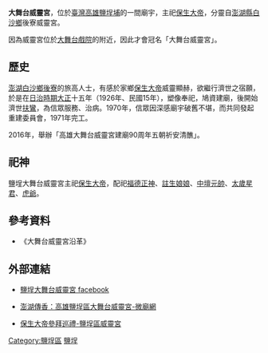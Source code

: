 {{東亞廟宇
| name =大舞台威靈宮
| img =File:鹽埕大舞台威靈宮.jpg
| img_capt = 
| image_width =250px
| location = {{ROC-TW}}[[高雄市|高雄市]][[鹽埕區|鹽埕區]]大仁路220號
| god = [[保生大帝|保生大帝]]
| type = 
| struct = 
| open_year = [[台灣日治時期|日治]][[大正|大正]]15年（[[西元|西元]][[1926年|1926年]]）
| cere_date =農曆三月十五日（保生大帝聖誕）
|}}

'''大舞台威靈宮'''，位於[[臺灣|臺灣]][[高雄|高雄]][[鹽埕埔|鹽埕埔]]的一間廟宇，主祀[[保生大帝|保生大帝]]，分靈自[[澎湖縣|澎湖縣]][[白沙鄉_(台灣)|白沙鄉]]後寮威靈宮。

因為威靈宮位於[[大舞台戲院|大舞台戲院]]的附近，因此才會冠名「大舞台威靈宮」。

==歷史==
[[澎湖|澎湖]][[白沙鄉_(台灣)|白沙鄉]][[後寮|後寮]]的旅高人士，有感於家鄉[[保生大帝|保生大帝]]威靈顯赫，欲繼行濟世之宿願，於是在[[台灣日治時期|日治時期]][[大正|大正]]十五年（1926年、民國15年），塑像奉祀，鳩資建廟，後開始濟世[[扶鸞|扶鸞]]，為信眾服務、治病。1970年，信眾因深感廟宇破舊不堪，而共同發起重建委員會，1971年完工。

2016年，舉辦「高雄大舞台威靈宮建廟90周年五朝祈安清醮」。

==祀神==
鹽埕大舞台威靈宮主祀[[保生大帝|保生大帝]]，配祀[[福德正神|福德正神]]、[[註生娘娘|註生娘娘]]、[[中壇元帥|中壇元帥]]、[[太歲星君|太歲星君]]、[[虎爺|虎爺]]。

==參考資料== 
* 《大舞台威靈宮沿革》

== 外部連結 ==
*[https://zh-tw.facebook.com/%E9%AB%98%E9%9B%84%E5%B8%82%E9%B9%BD%E5%9F%95%E5%8D%80%E5%A4%A7%E8%88%9E%E5%8F%B0%E5%A8%81%E9%9D%88%E5%AE%AE-129535413778297/ 鹽埕大舞台威靈宮 facebook] {{Wayback|url=https://zh-tw.facebook.com/%E9%AB%98%E9%9B%84%E5%B8%82%E9%B9%BD%E5%9F%95%E5%8D%80%E5%A4%A7%E8%88%9E%E5%8F%B0%E5%A8%81%E9%9D%88%E5%AE%AE-129535413778297/ |date=20201203000234 }}

*[http://my-mit.com/2016/06/15/%E6%BE%8E%E6%B9%96%E5%82%B3%E9%A6%99%EF%BC%9A%E9%AB%98%E9%9B%84%E9%B9%BD%E5%9F%95%E5%8D%80%E5%A4%A7%E8%88%9E%E5%8F%B0%E5%A8%81%E9%9D%88%E5%AE%AE/ 澎湖傳香：高雄鹽埕區大舞台威靈宮-微廟網] {{Wayback|url=http://my-mit.com/2016/06/15/%E6%BE%8E%E6%B9%96%E5%82%B3%E9%A6%99%EF%BC%9A%E9%AB%98%E9%9B%84%E9%B9%BD%E5%9F%95%E5%8D%80%E5%A4%A7%E8%88%9E%E5%8F%B0%E5%A8%81%E9%9D%88%E5%AE%AE/ |date=20201203000258 }}

*[http://hubert-martian.blogspot.tw/2013/03/blog-post_9303.html 保生大帝參拜巡禮-鹽埕區威靈宮]{{Wayback|url=http://hubert-martian.blogspot.tw/2013/03/blog-post_9303.html |date=20170325025621 }}

[[Category:鹽埕區|Category:鹽埕區]]
[[Category:高雄市保生大帝廟|鹽埕]]
{{道教小作品}}
{{TW-stub}}